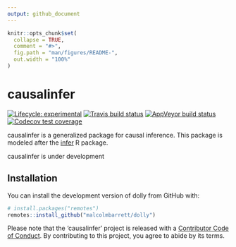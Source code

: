 ```yaml
---
output: github_document
---
```


<!-- README.md is generated from README.Rmd. Please edit that file -->

```r
knitr::opts_chunk$set(
  collapse = TRUE,
  comment = "#>",
  fig.path = "man/figures/README-",
  out.width = "100%"
)
```
# causalinfer

<!-- badges: start -->
[![Lifecycle: experimental](https://img.shields.io/badge/lifecycle-experimental-orange.svg)](https://www.tidyverse.org/lifecycle/#experimental)
[![Travis build status](https://travis-ci.org/malcolmbarrett/causalinfer.svg?branch=master)](https://travis-ci.org/malcolmbarrett/causalinfer)
[![AppVeyor build status](https://ci.appveyor.com/api/projects/status/github/malcolmbarrett/causalinfer?branch=master&svg=true)](https://ci.appveyor.com/project/malcolmbarrett/causalinfer)
[![Codecov test coverage](https://codecov.io/gh/malcolmbarrett/causalinfer/branch/master/graph/badge.svg)](https://codecov.io/gh/malcolmbarrett/causalinfer?branch=master)
<!-- badges: end -->

causalinfer is a generalized package for causal inference. This package is modeled after the [infer](https://github.com/tidymodels/infer) R package.

causalinfer is under development

## Installation

You can install the development version of dolly from GitHub with:

``` r
# install.packages("remotes")
remotes::install_github("malcolmbarrett/dolly")
```

Please note that the 'causalinfer' project is released with a
[Contributor Code of Conduct](CODE_OF_CONDUCT.md).
By contributing to this project, you agree to abide by its terms.
